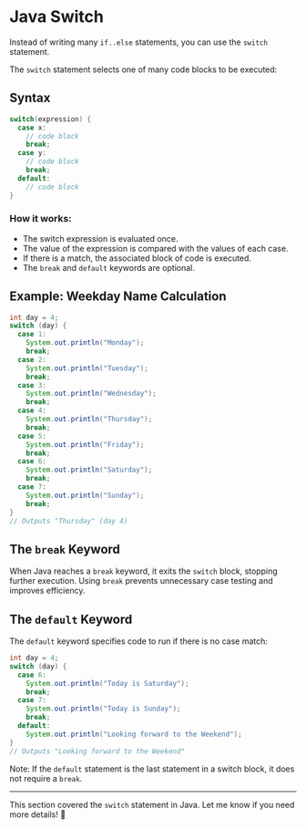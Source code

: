 # Java Switch

Instead of writing many `if..else` statements, you can use the `switch` statement.

The `switch` statement selects one of many code blocks to be executed:

## Syntax

```java
switch(expression) {
  case x:
    // code block
    break;
  case y:
    // code block
    break;
  default:
    // code block
}
```

### How it works:
- The switch expression is evaluated once.
- The value of the expression is compared with the values of each case.
- If there is a match, the associated block of code is executed.
- The `break` and `default` keywords are optional.

## Example: Weekday Name Calculation

```java
int day = 4;
switch (day) {
  case 1:
    System.out.println("Monday");
    break;
  case 2:
    System.out.println("Tuesday");
    break;
  case 3:
    System.out.println("Wednesday");
    break;
  case 4:
    System.out.println("Thursday");
    break;
  case 5:
    System.out.println("Friday");
    break;
  case 6:
    System.out.println("Saturday");
    break;
  case 7:
    System.out.println("Sunday");
    break;
}
// Outputs "Thursday" (day 4)
```

## The `break` Keyword

When Java reaches a `break` keyword, it exits the `switch` block, stopping further execution.
Using `break` prevents unnecessary case testing and improves efficiency.

## The `default` Keyword

The `default` keyword specifies code to run if there is no case match:

```java
int day = 4;
switch (day) {
  case 6:
    System.out.println("Today is Saturday");
    break;
  case 7:
    System.out.println("Today is Sunday");
    break;
  default:
    System.out.println("Looking forward to the Weekend");
}
// Outputs "Looking forward to the Weekend"
```

Note: If the `default` statement is the last statement in a switch block, it does not require a `break`. 

---

This section covered the `switch` statement in Java. Let me know if you need more details! 🚀

